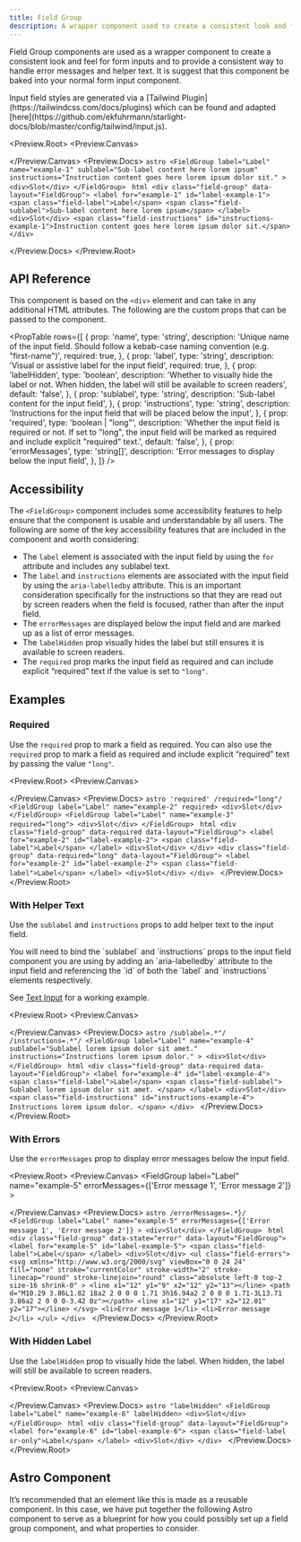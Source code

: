 ```yaml
---
title: Field Group
description: A wrapper component used to create a consistent look and feel for form inputs and to provide a consistent way to handle error messages and helper text in forms.
---
```



Field Group components are used as a wrapper component to create a consistent look and feel for form inputs and to provide a consistent way to handle error messages and helper text. It is suggest that this component be baked into your normal form input component.

<Aside>
  Input field styles are generated via a [Tailwind
  Plugin](https://tailwindcss.com/docs/plugins) which can be found and adapted
  [here](https://github.com/ekfuhrmann/starlight-docs/blob/master/config/tailwind/input.js).
</Aside>

<Preview.Root>
  <Preview.Canvas>
    <FieldGroup
      label="Label"
      name="example-1"
      sublabel="Sub-label content here lorem ipsum"
      instructions="Instruction content goes here lorem ipsum dolor sit."
    >
      <div class="h-40 border-2 border-dashed border-red-500 bg-red-500/20 p-4 text-red-500 before:absolute before:content-['Slot']"></div>
    </FieldGroup>
  </Preview.Canvas>
  <Preview.Docs>
    <Tabs>
      <TabItem label="Astro" icon="astro">
        ```astro
        <FieldGroup
          label="Label"
          name="example-1"
          sublabel="Sub-label content here lorem ipsum"
          instructions="Instruction content goes here lorem ipsum dolor sit."
        >
          <div>Slot</div>
        </FieldGroup>
        ```
      </TabItem>
      <TabItem label="Compiled" icon="seti:html">
        ```html
        <div class="field-group" data-layout="FieldGroup">
          <label for="example-1" id="label-example-1">
            <span class="field-label">Label</span>
            <span class="field-sublabel">Sub-label content here lorem ipsum</span>
          </label>
          <div>Slot</div>
          <span class="field-instructions" id="instructions-example-1">Instruction content goes here lorem ipsum dolor sit.</span>
        </div>
        ```
      </TabItem>
    </Tabs>

  </Preview.Docs>
</Preview.Root>

## API Reference

This component is based on the `<div>` element and can take in any additional HTML attributes. The following are the custom props that can be passed to the component.

<PropTable
  rows={[
    {
      prop: 'name',
      type: 'string',
      description:
        'Unique name of the input field. Should follow a kebab-case naming convention (e.g. "first-name")',
      required: true,
    },
    {
      prop: 'label',
      type: 'string',
      description: 'Visual or assistive label for the input field',
      required: true,
    },
    {
      prop: 'labelHidden',
      type: 'boolean',
      description:
        'Whether to visually hide the label or not. When hidden, the label will still be available to screen readers',
      default: 'false',
    },
    {
      prop: 'sublabel',
      type: 'string',
      description: 'Sub-label content for the input field',
    },
    {
      prop: 'instructions',
      type: 'string',
      description:
        'Instructions for the input field that will be placed below the input',
    },
    {
      prop: 'required',
      type: 'boolean | "long"',
      description:
        'Whether the input field is required or not. If set to "long", the input field will be marked as required and include explicit "required" text.',
      default: 'false',
    },
    {
      prop: 'errorMessages',
      type: 'string[]',
      description: 'Error messages to display below the input field',
    },
  ]}
/>

## Accessibility

The `<FieldGroup>` component includes some accessibility features to help ensure that the component is usable and understandable by all users. The following are some of the key accessibility features that are included in the component and worth considering:

- The `label` element is associated with the input field by using the `for` attribute and includes any sublabel text.
- The `label` and `instructions` elements are associated with the input field by using the `aria-labelledby` attribute. This is an important consideration specifically for the instructions so that they are read out by screen readers when the field is focused, rather than after the input field.
- The `errorMessages` are displayed below the input field and are marked up as a list of error messages.
- The `labelHidden` prop visually hides the label but still ensures it is available to screen readers.
- The `required` prop marks the input field as required and can include explicit “required” text if the value is set to `"long"`.

## Examples

### Required

Use the `required` prop to mark a field as required. You can also use the `required` prop to mark a field as required and include explicit “required” text by passing the value `"long"`.

<Preview.Root>
  <Preview.Canvas>
    <div class="flex flex-wrap gap-24 [&>*]:flex-1">
      <FieldGroup label="Label" name="example-2" required>
        <div class="h-40 border-2 border-dashed border-red-500 bg-red-500/20 p-4 text-red-500 before:absolute before:content-['Slot']"></div>
      </FieldGroup>
      <FieldGroup label="Label" name="example-3" required="long">
        <div class="h-40 border-2 border-dashed border-red-500 bg-red-500/20 p-4 text-red-500 before:absolute before:content-['Slot']"></div>
      </FieldGroup>
    </div>
  </Preview.Canvas>
  <Preview.Docs>
    <Tabs>
      <TabItem label="Astro" icon="astro">
        ```astro 'required' /required="long"/
        <FieldGroup label="Label" name="example-2" required>
          <div>Slot</div>
        </FieldGroup>
        <FieldGroup label="Label" name="example-3" required="long">
          <div>Slot</div>
        </FieldGroup>
        ```
      </TabItem>
      <TabItem label="Compiled" icon="seti:html">
        ```html
        <div class="field-group" data-required data-layout="FieldGroup">
          <label for="example-2" id="label-example-2">
            <span class="field-label">Label</span>
          </label>
          <div>Slot</div>
        </div>
        <div class="field-group" data-required="long" data-layout="FieldGroup">
          <label for="example-2" id="label-example-2">
            <span class="field-label">Label</span>
          </label>
          <div>Slot</div>
        </div>
        ```
      </TabItem>
    </Tabs>
  </Preview.Docs>
</Preview.Root>

### With Helper Text

Use the `sublabel` and `instructions` props to add helper text to the input field.

<Aside>
  You will need to bind the `sublabel` and `instructions` props to the input
  field component you are using by adding an `aria-labelledby` attribute to the
  input field and referencing the `id` of both the `label` and `instructions`
  elements respectively.

See [Text Input](/forms/text-input/) for a working example.

</Aside>

<Preview.Root>
  <Preview.Canvas>
    <FieldGroup
      label="Label"
      name="example-4"
      sublabel="Sublabel lorem ipsum dolor sit amet."
      instructions="Instructions lorem ipsum dolor."
    >
      <div class="h-40 border-2 border-dashed border-red-500 bg-red-500/20 p-4 text-red-500 before:absolute before:content-['Slot']"></div>
    </FieldGroup>
  </Preview.Canvas>
  <Preview.Docs>
    <Tabs>
      <TabItem label="Astro" icon="astro">
        ```astro /sublabel=.*"/ /instructions=.*"/
        <FieldGroup
          label="Label"
          name="example-4"
          sublabel="Sublabel lorem ipsum dolor sit amet."
          instructions="Instructions lorem ipsum dolor."
        >
          <div>Slot</div>
        </FieldGroup>
        ```
      </TabItem>
      <TabItem label="Compiled" icon="seti:html">
        ```html
        <div class="field-group" data-required data-layout="FieldGroup">
          <label for="example-4" id="label-example-4">
            <span class="field-label">Label</span>
            <span class="field-sublabel">
              Sublabel lorem ipsum dolor sit amet.
            </span>
          </label>
          <div>Slot</div>
          <span class="field-instructions" id="instructions-example-4">
            Instructions lorem ipsum dolor.
          </span>
        </div>
        ```
      </TabItem>
    </Tabs>
  </Preview.Docs>
</Preview.Root>

### With Errors

Use the `errorMessages` prop to display error messages below the input field.

<Preview.Root>
  <Preview.Canvas>
    <FieldGroup
      label="Label"
      name="example-5"
      errorMessages={['Error message 1', 'Error message 2']}
    >
      <div class="h-40 border-2 border-dashed border-red-500 bg-red-500/20 p-4 text-red-500 before:absolute before:content-['Slot']"></div>
    </FieldGroup>
  </Preview.Canvas>
  <Preview.Docs>
    <Tabs>
      <TabItem label="Astro" icon="astro">
        ```astro /errorMessages=.*}/
        <FieldGroup
          label="Label"
          name="example-5"
          errorMessages={['Error message 1', 'Error message 2']}
        >
          <div>Slot</div>
        </FieldGroup>
        ```
      </TabItem>
      <TabItem label="Compiled" icon="seti:html">
        ```html
        <div class="field-group" data-state="error" data-layout="FieldGroup">
          <label for="example-5" id="label-example-5">
            <span class="field-label">Label</span>
          </label>
          <div>Slot</div>
          <ul class="field-errors">
            <svg
              xmlns="http://www.w3.org/2000/svg"
              viewBox="0 0 24 24"
              fill="none"
              stroke="currentColor"
              stroke-width="2"
              stroke-linecap="round"
              stroke-linejoin="round"
              class="absolute left-0 top-2 size-16 shrink-0"
            >
              <line x1="12" y1="9" x2="12" y2="13"></line>
              <path d="M10.29 3.86L1.82 18a2 2 0 0 0 1.71 3h16.94a2 2 0 0 0 1.71-3L13.71 3.86a2 2 0 0 0-3.42 0z"></path>
              <line x1="12" y1="17" x2="12.01" y2="17"></line>
            </svg>
            <li>Error message 1</li>
            <li>Error message 2</li>
          </ul>
        </div>
        ```
      </TabItem>
    </Tabs>
  </Preview.Docs>
</Preview.Root>

### With Hidden Label

Use the `labelHidden` prop to visually hide the label. When hidden, the label will still be available to screen readers.

<Preview.Root>
  <Preview.Canvas>
    <FieldGroup label="Label" name="example-6" labelHidden>
      <div class="h-40 border-2 border-dashed border-red-500 bg-red-500/20 p-4 text-red-500 before:absolute before:content-['Slot']"></div>
    </FieldGroup>
  </Preview.Canvas>
  <Preview.Docs>
    <Tabs>
      <TabItem label="Astro" icon="astro">
        ```astro "labelHidden"
        <FieldGroup label="Label" name="example-6" labelHidden>
          <div>Slot</div>
        </FieldGroup>
        ```
      </TabItem>
      <TabItem label="Compiled" icon="seti:html">
        ```html
        <div class="field-group" data-layout="FieldGroup">
          <label for="example-6" id="label-example-6">
            <span class="field-label sr-only">Label</span>
          </label>
          <div>Slot</div>
        </div>
        ```
      </TabItem>
    </Tabs>
  </Preview.Docs>
</Preview.Root>

## Astro Component

It’s recommended that an element like this is made as a reusable component. In this case, we have put together the following Astro component to serve as a blueprint for how you could possibly set up a field group component, and what properties to consider.

<Code code={FieldGroupRaw} lang="astro" title="FieldGroup.astro" />
